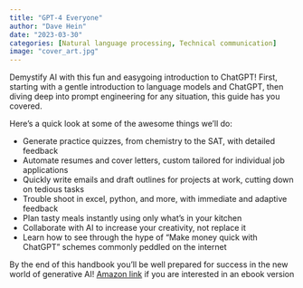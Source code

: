 ```yaml
---
title: "GPT-4 Everyone"
author: "Dave Hein"
date: "2023-03-30"
categories: [Natural language processing, Technical communication]
image: "cover_art.jpg"
---
```


```{=html}
<style type="text/css">

code.r{
  font-size: 14px;
}
td {
  font-size: 12px;
}

</style>
```
Demystify AI with this fun and easygoing introduction to ChatGPT! First, starting with a gentle introduction to language models and ChatGPT, then diving deep into prompt engineering for any situation, this guide has you covered.

Here's a quick look at some of the awesome things we'll do:

-   Generate practice quizzes, from chemistry to the SAT, with detailed feedback
-   Automate resumes and cover letters, custom tailored for individual job applications
-   Quickly write emails and draft outlines for projects at work, cutting down on tedious tasks
-   Trouble shoot in excel, python, and more, with immediate and adaptive feedback
-   Plan tasty meals instantly using only what's in your kitchen
-   Collaborate with AI to increase your creativity, not replace it
-   Learn how to see through the hype of "Make money quick with ChatGPT" schemes commonly peddled on the internet

By the end of this handbook you'll be well prepared for success in the new world of generative AI! [Amazon link](https://www.amazon.com/GPT-4-Everyone-Maximize-Productivity-Creativity-ebook/dp/B0C14589WW/ref=sr_1_1?crid=APWKT0E57YFN&keywords=GPT4+everyone&qid=1686858600&sprefix=gpt4+everyo%2Caps%2C160&sr=8-1) if you are interested in an ebook version



<object data="GPT4Everyone.pdf" type="application/pdf" frameborder="0" width="100%" height="800px" style="padding: 20px;">

 <embed src="https://drive.google.com/file/d/1Kxyl1RKnni4QZ5Ub3LauHKyXRvFTMWJV/preview?usp=sharing" width="100%" height="600px"/>

</object>


